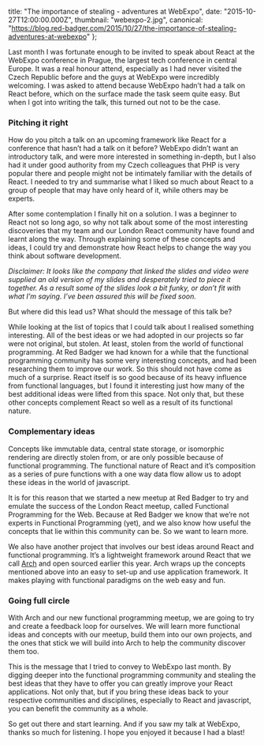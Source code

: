 
  title: "The importance of stealing - adventures at WebExpo",
  date: "2015-10-27T12:00:00.000Z",
  thumbnail: "webexpo-2.jpg",
  canonical: "https://blog.red-badger.com/2015/10/27/the-importance-of-stealing-adventures-at-webexpo"
};


Last month I was fortunate enough to be invited to speak about React at the WebExpo conference in Prague, the largest tech conference in central Europe. It was a real honour attend, especially as I had never visited the Czech Republic before and the guys at WebExpo were incredibly welcoming. I was asked to attend because WebExpo hadn’t had a talk on React before, which on the surface made the task seem quite easy. But when I got into writing the talk, this turned out not to be the case.

### Pitching it right

How do you pitch a talk on an upcoming framework like React for a conference that hasn’t had a talk on it before? WebExpo didn’t want an introductory talk, and were more interested in something in-depth, but I also had it under good authority from my Czech colleagues that PHP is very popular there and people might not be intimately familiar with the details of React. I needed to try and summarise what I liked so much about React to a group of people that may have only heard of it, while others may be experts.

After some contemplation I finally hit on a solution. I was a beginner to React not so long ago, so why not talk about some of the most interesting discoveries that my team and our London React community have found and learnt along the way. Through explaining some of these concepts and ideas, I could try and demonstrate how React helps to change the way you think about software development.

_Disclaimer: It looks like the company that linked the slides and video were supplied an old version of my slides and desperately tried to piece it together. As a result some of the slides look a bit funky, or don’t fit with what I’m saying. I’ve been assured this will be fixed soon._

<SlidesLive presentationId="38894531" />

But where did this lead us? What should the message of this talk be?

While looking at the list of topics that I could talk about I realised something interesting. All of the best ideas or we had adopted in our projects so far were not original, but stolen. At least, stolen from the world of functional programming. At Red Badger we had known for a while that the functional programming community has some very interesting concepts, and had been researching them to improve our work. So this should not have come as much of a surprise. React itself is so good because of its heavy influence from functional languages, but I found it interesting just how many of the best additional ideas were lifted from this space. Not only that, but these other concepts complement React so well as a result of its functional nature.

### Complementary ideas

Concepts like immutable data, central state storage, or isomorphic rendering are directly stolen from, or are only possible because of functional programming. The functional nature of React and it’s composition as a series of pure functions with a one way data flow allow us to adopt these ideas in the world of javascript.

It is for this reason that we started a new meetup at Red Badger to try and emulate the success of the London React meetup, called Functional Programming for the Web. Because at Red Badger we know that we’re not experts in Functional Programming (yet), and we also know how useful the concepts that lie within this community can be. So we want to learn more.

We also have another project that involves our best ideas around React and functional programming. It’s a lightweight framework around React that we call [Arch](http://arch-js.github.io/) and open sourced earlier this year. Arch wraps up the concepts mentioned above into an easy to set-up and use application framework. It makes playing with functional paradigms on the web easy and fun.

### Going full circle

With Arch and our new functional programming meetup, we are going to try and create a feedback loop for ourselves. We will learn more functional ideas and concepts with our meetup, build them into our own projects, and the ones that stick we will build into Arch to help the community discover them too.

This is the message that I tried to convey to WebExpo last month. By digging deeper into the functional programming community and stealing the best ideas that they have to offer you can greatly improve your React applications. Not only that, but if you bring these ideas back to your respective communities and disciplines, especially to React and javascript, you can benefit the community as a whole.

So get out there and start learning. And if you saw my talk at WebExpo, thanks so much for listening. I hope you enjoyed it because I had a blast!